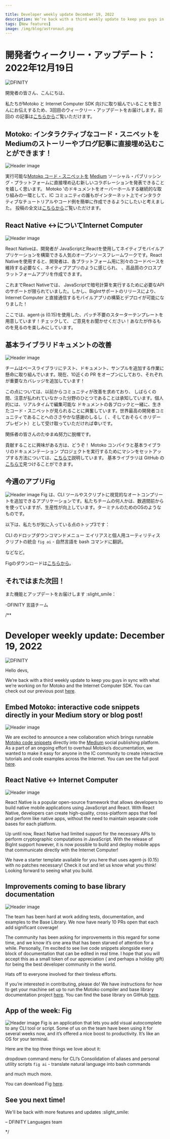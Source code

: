 ```yaml
---

title: Developer weekly update December 19, 2022
description: We’re back with a third weekly update to keep you guys in sync with what we’re working on for Motoko and the Internet Computer SDK.
tags: [New features]
image: /img/blog/astronaut.png
---
```

# 開発者ウィークリー・アップデート：2022年12月19日

![DFINITY](../_assets/astronaut.png)

開発者の皆さん、こんにちは、

私たちがMotoko と Internet
Computer SDK 向けに取り組んでいることを皆さんにお伝えするため、3回目のウィークリー・アップデートをお届けします。前回の
の記事は[こちらから](https://forum.dfinity.org/t/generational-gc-on-playground-and-new-async-await-weekly-motoko-updates/17270)ご覧いただけます。

## Motoko: インタラクティブなコード・スニペットをMediumのストーリーやブログ記事に直接埋め込むことができます！

![Header image](../_assets/medium.png)

実行可能な[Motoko コード・スニペットを](https://embed.smartcontracts.org/) [Medium](https://medium.com/)
ソーシャル・パブリッシング・プラットフォームに直接埋め込む新しいコラボレーションを発表できることを嬉しく思います。
 Motoko 'のドキュメントをオーバーホールする継続的な取り組みの一環として、IC
コミュニティの誰もがインターネット上でインタラクティブなチュートリアルやコード例を簡単に作成できるようにしたいと考えました。
 投稿の全文は[こちらから](https://forum.dfinity.org/t/embed-motoko-interactive-code-snippets-directly-in-your-medium-story-or-blog-post/17433)ご覧いただけます。

## React Native \<-\>についてInternet Computer

![Header image](../_assets/react-native.png)

React Nativeは、開発者が
JavaScriptとReactを使用してネイティブモバイルアプリケーションを構築できる人気のオープンソースフレームワークです。React Nativeを使用すると、開発者は、各プラットフォーム用に別々のコードベースを維持する必要なく、ネイティブアプリのように感じられ、
、高品質のクロスプラットフォームアプリを作成できます。

これまでReact Nativeでは、
JavaScriptで暗号計算を実行するために必要なAPIのサポートが限られていました。しかし、BigIntサポートのリリースにより、
 Internet Computer と直接通信するモバイルアプリの構築とデプロイが可能になりました！

ここでは、agent-js (0.15)を使用した、パッチ不要のスターターテンプレートを用意しています！チェックして、
ご意見をお聞かせください！あなたが作るものを見るのを楽しみにしています。

## 基本ライブラリドキュメントの改善

![Header image](../_assets/github-prs.png)

チームはベースライブラリにテスト、ドキュメント、サンプルを追加する作業に懸命に取り組んでいます。現在、10近くの PR
をオープンにしており、それぞれが重要なカバレッジを追加しています！

この点については、以前からコミュニティが改善を求めており、
しばらくの間、注意が払われていなかった分野のひとつであることは承知しています。個人的には、リアルタイムで編集可能な
ドキュメントの各ブロックと一緒に、生きたコード・スニペットが見られることに興奮しています。世界最高の開発者コミュニティであることへのささやかな感謝のしるし（
、そしておそらくホリデープレゼント）として受け取っていただければ幸いです。

関係者の皆さんのたゆまぬ努力に脱帽です。

貢献することに興味がある方は、どうぞ！
Motoko コンパイラと基本ライブラリのドキュメンテーション
プロジェクトを実行するためにマシンをセットアップする方法については、[こちらで](https://dirt-jaguar-6a2.notion.site/How-to-contribute-to-the-base-examples-d2761b204d5443d6b170d0dfe6a70591)説明しています。
基本ライブラリは GitHub の[こちらで](https://github.com/dfinity/motoko-base)見つけることができます。

## 今週のアプリFig

![Header image](../_assets/fig.png)
Fig は、CLI ツールやスクリプトに視覚的なオートコンプリートを追加できるアプリケーションです。私たちチームの何人かは、数週間前から
を使っていますが、生産性が向上しています。ターミナルのためのOSのようなものです。

以下は、私たちが気に入っている点のトップ3です：

CLI のドロップダウンコマンドメニュー
エイリアスと個人用ユーティリティスクリプトの統合
`fig ai` - 自然言語を bash コマンドに翻訳。

などなど。

Figのダウンロードは[こちらから](https://fig.io/)。

## それではまた次回！

また機能とアップデートをお届けします :slight\_smile：

\-DFINITY 言語チーム

/**


# Developer weekly update: December 19, 2022

![DFINITY](../_assets/astronaut.png)

Hello devs,

We’re back with a third weekly update to keep you guys in sync with what we’re working on for Motoko and the Internet
Computer SDK. You can check out our previous
post [here](https://forum.dfinity.org/t/generational-gc-on-playground-and-new-async-await-weekly-motoko-updates/17270).

## Embed Motoko: interactive code snippets directly in your Medium story or blog post!
![Header image](../_assets/medium.png)

We are excited to announce a new collaboration which brings
runnable [Motoko code snippets](https://embed.smartcontracts.org/) directly into the [Medium](https://medium.com/)
social publishing platform.
As a part of an ongoing effort to overhaul Motoko’s documentation, we wanted to make it easy for anyone in the IC
community to create interactive tutorials and code examples across the Internet.
You can see the full
post [here](https://forum.dfinity.org/t/embed-motoko-interactive-code-snippets-directly-in-your-medium-story-or-blog-post/17433).

## React Native <-> Internet Computer
![Header image](../_assets/react-native.png)

React Native is a popular open-source framework that allows developers to build native mobile applications using
JavaScript and React. With React Native, developers can create high-quality, cross-platform apps that feel and perform
like native apps, without the need to maintain separate code bases for each platform.

Up until now, React Native had limited support for the necessary APIs to perform cryptographic computations in
JavaScript. With the release of BigInt support however, it is now possible to build and deploy mobile apps that
communicate directly with the Internet Computer!

We have a starter template available for you here that uses agent-js (0.15) with no patches necessary! Check it out and
let us know what you think! Looking forward to seeing what you build.

## Improvements coming to base library documentation
![Header image](../_assets/github-prs.png)

The team has been hard at work adding tests, documentation, and examples to the Base Library. We now have nearly 10 PRs
open that each add significant coverage!

The community has been asking for improvements in this regard for some time, and we know it’s one area that has been
starved of attention for a while. Personally, I’m excited to see live code snippets alongside every block of
documentation that can be edited in real time. I hope that you will accept this as a small token of our appreciation (
and perhaps a holiday gift) for being the best developer community in the world.

Hats off to everyone involved for their tireless efforts.

If you’re interested in contributing, please do! We have instructions for how to get your machine set up to run the
Motoko compiler and base library documentation
project [here](https://dirt-jaguar-6a2.notion.site/How-to-contribute-to-the-base-examples-d2761b204d5443d6b170d0dfe6a70591).
You can find the base library on GitHub [here](https://github.com/dfinity/motoko-base).

## App of the week: Fig
![Header image](../_assets/fig.png)
Fig is an application that lets you add visual autocomplete to any CLI tool or script. Some of us on the team have been
using it for several weeks now, and it’s offered a nice boost to productivity. It’s like an OS for your terminal.

Here are the top three things we love about it:

dropdown command menu for CLI’s
Consolidation of aliases and personal utility scripts
`fig ai` - translate natural language into bash commands

and much much more.

You can download Fig [here](https://fig.io/).

## See you next time!

We'll be back with more features and updates :slight_smile:

– DFINITY Languages team




*/